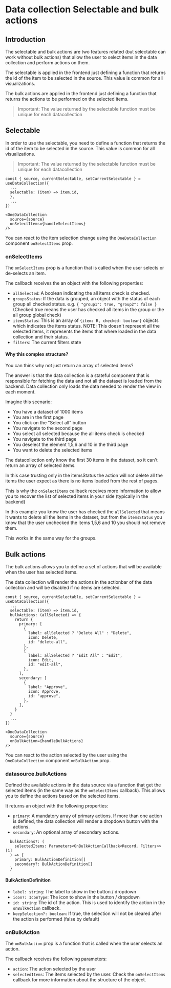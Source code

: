 

<Meta title="Data collection/Selectable and bulk actions" />

# Data collection Selectable and bulk actions

## Introduction

The selectable and bulk actions are two features related (but selectable can
work without bulk actions) that allow the user to select items in the data
collection and perform actions on them.

The selectable is applied in the frontend just defining a function that returns
the id of the item to be selected in the source. This value is common for all
visualizations.

The bulk actions are applied in the frontend just defining a function that
returns the actions to be performed on the selected items.

> Important: The value returned by the selectable function must be unique for
> each datacollection

## Selectable

In order to use the selectable, you need to define a function that returns the
id of the item to be selected in the source. This value is common for all
visualizations.

> Important: The value returned by the selectable function must be unique for
> each datacollection

```tsx
const { source, currentSelectable, setCurrentSelectable } = useDataCollection({
  ...
  selectable: (item) => item.id,
  },
  ...
})

<OneDataCollection
  source={source}
  onSelectItems={handleSelectItems}
/>
```

You can react to the item selection change using the `OneDataCollection`
component `onSelectItems` prop.

### onSelectItems

The `onSelectItems` prop is a function that is called when the user selects or
de-selects an item.

The callback receives the an object with the following properties:

- `allSelected`: A boolean indicating the all items check is checked.
- `groupsStatus`: If the data is grouped, an object with the status of each
  group all checked status. e.g. `{ "group1": true, "group2": false }` (Checked
  true means the user has checked all items in the group or the all group global
  check)
- `itemsStatus`: This is an array of `{item: R, checked: boolean}` objects which
  indicates the items status. NOTE: This doesn't represent all the selected
  items, it represents the items that where loaded in the data collection and
  their status.
- `filters`: The current filters state

#### Why this complex structure?

You can think why not just return an array of selected items?

The answer is that the data collection is a stateful component that is
responsible for fetching the data and not all the dataset is loaded from the
backend. Data collection only loads the data needed to render the view in each
moment.

Imagine this scenario:

- You have a dataset of 1000 items
- You are in the first page
- You click on the "Select all" button
- You navigate to the second page
- You select all selected because the all items check is checked
- You navigate to the third page
- You deselect the element 1,5,6 and 10 in the third page
- You want to delete the selected items

The datacollection only know the first 30 items in the dataset, so it can't
return an array of selected items.

In this case trusting only in the itemsStatus the action will not delete all the
items the user expect as there is no items loaded from the rest of pages.

This is why the `onSelectItems` callback receives more information to allow you
to recover the list of selected items in your side (typically in the backend)

In this example you know the user has checked the `allSelected` that means it
wants to delete all the items in the dataset, but from the `itemsStatus` you
know that the user unchecked the items 1,5,6 and 10 you should not remove them.

This works in the same way for the groups.

<Canvas
  of={DataCollectionStories.WithPagination}
  meta={DataCollectionStories}
/>

## Bulk actions

The bulk actions allows you to define a set of actions that will be available
when the user has selected items.

The data collection will render the actions in the actionbar of the data
collection and will be disabled if no items are selected.

```tsx
const { source, currentSelectable, setCurrentSelectable } = useDataCollection({
  ...
  selectable: (item) => item.id,
  bulkActions: (allSelected) => {
    return {
      primary: [
        {
          label: allSelected ? "Delete All" : "Delete",
          icon: Delete,
          id: "delete-all",
        },
        {
          label: allSelected ? "Edit All" : "Edit",
          icon: Edit,
          id: "edit-all",
        },
      ],
      secondary: [
        {
          label: "Approve",
          icon: Approve,
          id: "approve",
        },
      ],
    }
  }
  ...
})

<OneDataCollection
  source={source}
  onBulkAction={handleBulkActions}
/>
```

You can react to the action selected by the user using the `OneDataCollection`
component `onBulkAction` prop.

### datasource.bulkActions

Defined the available actions in the data source via a function that get the
selected items (in the same way as the `onSelectItems` callback). This allows
you to define the actions based on the selected items.

It returns an object with the following properties:

- `primary`: A mandatory array of primary actions. If more than one action is
  defined, the data collection will render a dropdown button with the actions.
- `secondary`: An optional array of secondary actions.

```tsx
  bulkActions?: (
    selectedItems: Parameters<OnBulkActionCallback<Record, Filters>>[1]
  ) => {
    primary: BulkActionDefinition[]
    secondary?: BulkActionDefinition[]
  }
```

#### BulkActionDefinition

- `label: string`: The label to show in the button / dropdown
- `icon?: IconType`: The icon to show in the button / dropdown
- `id: string`: The id of the action. This is used to identify the action in the
  `onBulkAction` callback.
- `keepSelection?: boolean`: If true, the selection will not be cleared after
  the action is performed (false by default)

### onBulkAction

The `onBulkAction` prop is a function that is called when the user selects an
action.

The callback receives the following parameters:

- `action`: The action selected by the user
- `selectedItems`: The items selected by the user. Check the `onSelectItems`
  callback for more information about the structure of the object.

<Canvas
  of={DataCollectionStories.WithSelectableAndBulkActions}
  meta={DataCollectionStories}
/>
